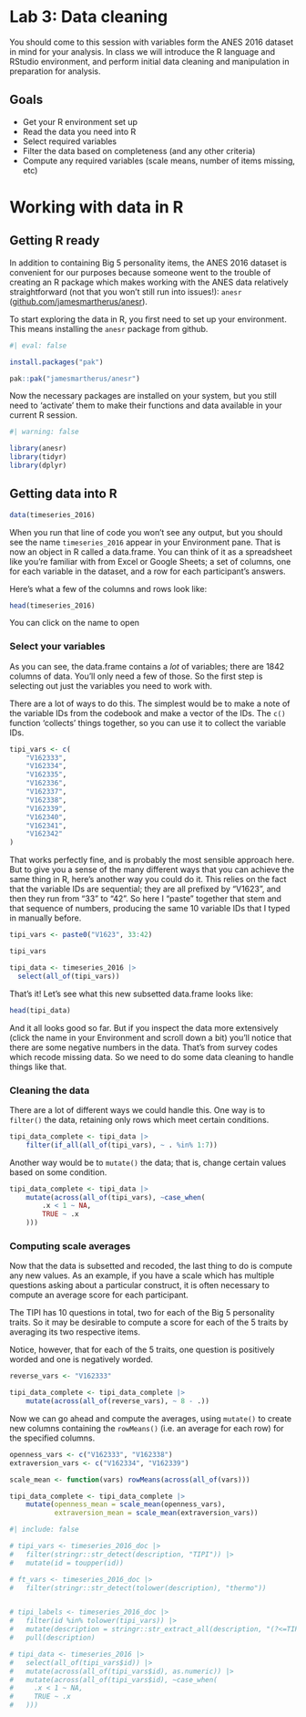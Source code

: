 # Lab 3: Data cleaning {.unnumbered}

You should come to this session with variables form the ANES 2016 dataset in mind for your analysis. In class we will introduce the R language and RStudio environment, and perform initial data cleaning and manipulation in preparation for analysis.

## Goals

- Get your R environment set up
- Read the data you need into R
- Select required variables
- Filter the data based on completeness (and any other criteria)
- Compute any required variables (scale means, number of items missing, etc)


# Working with data in R

## Getting R ready

In addition to containing Big 5 personality items, the ANES 2016 dataset is convenient for our purposes because someone went to the trouble of creating an R package which makes working with the ANES data relatively straightforward (not that you won't still run into issues!): `anesr` ([github.com/jamesmartherus/anesr](github.com/jamesmartherus/anesr)).

To start exploring the data in R, you first need to set up your environment. This means installing the `anesr` package from github. 

```r
#| eval: false

install.packages("pak")

pak::pak("jamesmartherus/anesr")

```

Now the necessary packages are installed on your system, but you still need to 'activate' them to make their functions and data available in your current R session.

```r
#| warning: false

library(anesr)
library(tidyr)
library(dplyr)
```


## Getting data into R

```r

data(timeseries_2016)

```

When you run that line of code you won't see any output, but you should see the name `timeseries_2016` appear in your Environment pane. That is now an object in R called a data.frame. You can think of it as a spreadsheet like you're familiar with from Excel or Google Sheets; a set of columns, one for each variable in the dataset, and a row for each participant's answers.

Here's what a few of the columns and rows look like:

```r
head(timeseries_2016)
```

You can click on the name to open

### Select your variables

As you can see, the data.frame contains a *lot* of variables; there are 1842 columns of data. You'll only need a few of those. So the first step is selecting out just the variables you need to work with.

There are a lot of ways to do this. The simplest would be to make a note of the variable IDs from the codebook and make a vector of the IDs. The `c()` function 'collects' things together, so you can use it to collect the variable IDs.

```r

tipi_vars <- c(
    "V162333",
    "V162334",
    "V162335",
    "V162336",
    "V162337",
    "V162338",
    "V162339",
    "V162340",
    "V162341",
    "V162342"
)

```

That works perfectly fine, and is probably the most sensible approach here. But to give you a sense of the many different ways that you can achieve the same thing in R, here's another way you could do it. This relies on the fact that the variable IDs are sequential; they are all prefixed by "V1623", and then they run from "33" to "42". So here I "paste" together that stem and that sequence of numbers, producing the same 10 variable IDs that I typed in manually before.

```r
tipi_vars <- paste0("V1623", 33:42)

tipi_vars
```


```r

tipi_data <- timeseries_2016 |> 
  select(all_of(tipi_vars)) 

```

That's it! Let's see what this new subsetted data.frame looks like:

```r
head(tipi_data)
```

And it all looks good so far. But if you inspect the data more extensively (click the name in your Environment and scroll down a bit) you'll notice that there are some negative numbers in the data. That's from survey codes which recode missing data. So we need to do some data cleaning to handle things like that.


### Cleaning the data

There are a lot of different ways we could handle this. One way is to `filter()` the data, retaining only rows which meet certain conditions.

```r

tipi_data_complete <- tipi_data |>
    filter(if_all(all_of(tipi_vars), ~ . %in% 1:7))

```

Another way would be to `mutate()` the data; that is, change certain values based on some condition.

```r
tipi_data_complete <- tipi_data |>
    mutate(across(all_of(tipi_vars), ~case_when(
        .x < 1 ~ NA,
        TRUE ~ .x
    )))

```


### Computing scale averages

Now that the data is subsetted and recoded, the last thing to do is compute any new values. As an example, if you have a scale which has multiple questions asking about a particular construct, it is often necessary to compute an average score for each participant.

The TIPI has 10 questions in total, two for each of the Big 5 personality traits. So it may be desirable to compute a score for each of the 5 traits by averaging its two respective items.

Notice, however, that for each of the 5 traits, one question is positively worded and one is negatively worded.

```r
reverse_vars <- "V162333"

tipi_data_complete <- tipi_data_complete |>
    mutate(across(all_of(reverse_vars), ~ 8 - .))

```

Now we can go ahead and compute the averages, using `mutate()` to create new columns containing the `rowMeans()` (i.e. an average for each row) for the specified columns.

```r
openness_vars <- c("V162333", "V162338")
extraversion_vars <- c("V162334", "V162339")

scale_mean <- function(vars) rowMeans(across(all_of(vars)))

tipi_data_complete <- tipi_data_complete |>
    mutate(openness_mean = scale_mean(openness_vars),
           extraversion_mean = scale_mean(extraversion_vars))

```



```r
#| include: false

# tipi_vars <- timeseries_2016_doc |> 
#   filter(stringr::str_detect(description, "TIPI")) |> 
#   mutate(id = toupper(id))

# ft_vars <- timeseries_2016_doc |> 
#   filter(stringr::str_detect(tolower(description), "thermo"))


# tipi_labels <- timeseries_2016_doc |> 
#   filter(id %in% tolower(tipi_vars)) |> 
#   mutate(description = stringr::str_extract_all(description, "(?<=TIPI ).*$")) |> 
#   pull(description)

# tipi_data <- timeseries_2016 |> 
#   select(all_of(tipi_vars$id)) |> 
#   mutate(across(all_of(tipi_vars$id), as.numeric)) |> 
#   mutate(across(all_of(tipi_vars$id), ~case_when(
#     .x < 1 ~ NA,
#     TRUE ~ .x
#   )))

```

